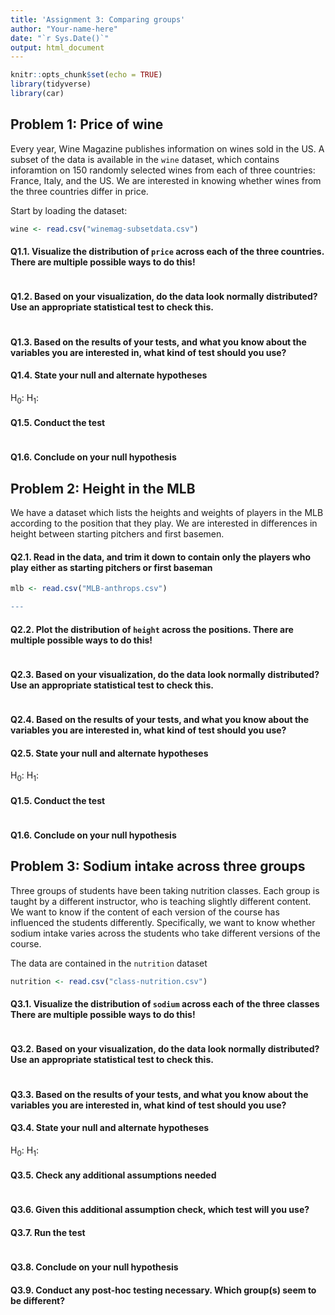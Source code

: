 ```yaml
---
title: 'Assignment 3: Comparing groups'
author: "Your-name-here"
date: "`r Sys.Date()`"
output: html_document
---
```


```r
knitr::opts_chunk$set(echo = TRUE)
library(tidyverse)
library(car)
```


## Problem 1: Price of wine

Every year, Wine Magazine publishes information on wines sold in the US. A subset of the data is available in the `wine` dataset, which contains inforamtion on 150 randomly selected wines from each of three countries: France, Italy, and the US. We are interested in knowing whether wines from the three countries differ in price. 

Start by loading the dataset: 

```r
wine <- read.csv("winemag-subsetdata.csv")
```

#### Q1.1. Visualize the distribution of `price` across each of the three countries. There are multiple possible ways to do this! 

```r

```


#### Q1.2. Based on your visualization, do the data look normally distributed? Use an appropriate statistical test to check this. 



```r

```


#### Q1.3. Based on the results of your tests, and what you know about the variables you are interested in, what kind of test should you use? 




#### Q1.4. State your null and alternate hypotheses

H~0~: 
H~1~:


#### Q1.5. Conduct the test

```r

```

#### Q1.6. Conclude on your null hypothesis





## Problem 2: Height in the MLB

We have a dataset which lists the heights and weights of players in the MLB according to the position that they play. We are interested in differences in height between starting pitchers and first basemen. 

#### Q2.1. Read in the data, and trim it down to contain only the players who play either as starting pitchers or first baseman 

```r
mlb <- read.csv("MLB-anthrops.csv")

--- 
```


#### Q2.2. Plot the distribution of `height` across the positions. There are multiple possible ways to do this! 

```r

```

#### Q2.3. Based on your visualization, do the data look normally distributed? Use an appropriate statistical test to check this. 



```r

```

#### Q2.4. Based on the results of your tests, and what you know about the variables you are interested in, what kind of test should you use? 



#### Q2.5. State your null and alternate hypotheses

H~0~: 
H~1~: 



#### Q1.5. Conduct the test

```r
```

#### Q1.6. Conclude on your null hypothesis




## Problem 3: Sodium intake across three groups


Three groups of students have been taking nutrition classes. Each group is taught by a different instructor, who is teaching slightly different content. We want to know if the content of each version of the course has influenced the students differently. Specifically, we want to know whether sodium intake varies across the students who take different versions of the course. 

The data are contained in the `nutrition` dataset 


```r
nutrition <- read.csv("class-nutrition.csv")
```

#### Q3.1. Visualize the distribution of `sodium` across each of the three classes There are multiple possible ways to do this! 

```r

```

#### Q3.2. Based on your visualization, do the data look normally distributed? Use an appropriate statistical test to check this.  

```r

```

#### Q3.3. Based on the results of your tests, and what you know about the variables you are interested in, what kind of test should you use? 




#### Q3.4. State your null and alternate hypotheses

H~0~: 
H~1~: 


#### Q3.5. Check any additional assumptions needed

```r

```

#### Q3.6. Given this additional assumption check, which test will you use? 



#### Q3.7. Run the test

```r

```

#### Q3.8. Conclude on your null hypothesis



#### Q3.9. Conduct any post-hoc testing necessary. Which group(s) seem to be different?

```r

```

